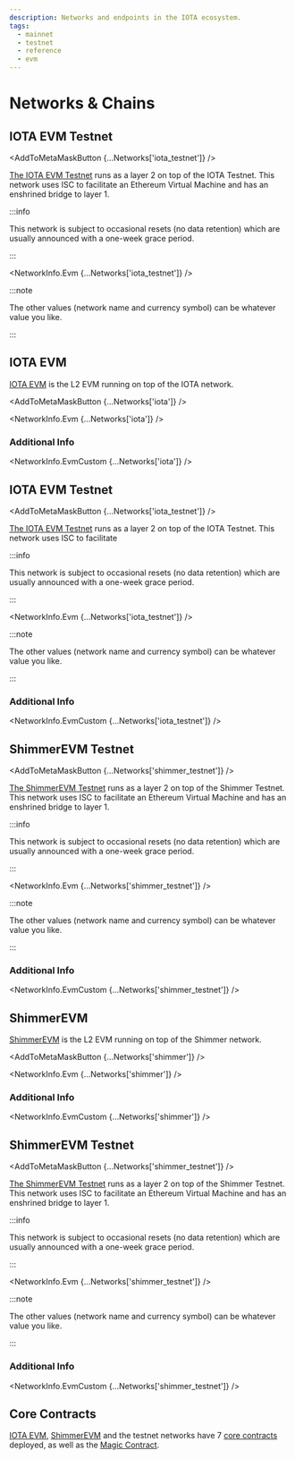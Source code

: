 ```yaml
---
description: Networks and endpoints in the IOTA ecosystem.
tags:
  - mainnet
  - testnet
  - reference
  - evm
---
```



# Networks & Chains

## IOTA EVM Testnet

<AddToMetaMaskButton {...Networks['iota_testnet']} />

[The IOTA EVM Testnet](https://explorer.evm.testnet.iotaledger.net/) runs as a layer 2 on top
of the IOTA Testnet. This network uses ISC to facilitate
an Ethereum Virtual Machine and has an enshrined bridge to layer 1.

:::info

This network is subject to occasional resets (no data retention) which are usually announced with a one-week grace period.

:::

<NetworkInfo.Evm {...Networks['iota_testnet']} />

:::note

The other values (network name and currency symbol) can be whatever value you like.

:::

## IOTA EVM

[IOTA EVM](https://explorer.evm.iota.org) is the L2 EVM running on top of the IOTA network.

<AddToMetaMaskButton {...Networks['iota']} />

<NetworkInfo.Evm {...Networks['iota']} />

### Additional Info

<NetworkInfo.EvmCustom {...Networks['iota']} />

## IOTA EVM Testnet

<AddToMetaMaskButton {...Networks['iota_testnet']} />

[The IOTA EVM Testnet](https://explorer.evm.testnet.iotaledger.net/) runs as a layer 2 on top
of the IOTA Testnet. This network uses ISC to facilitate

:::info

This network is subject to occasional resets (no data retention) which are usually announced with a one-week grace period.

:::

<NetworkInfo.Evm {...Networks['iota_testnet']} />

:::note

The other values (network name and currency symbol) can be whatever value you like.

:::

### Additional Info

<NetworkInfo.EvmCustom {...Networks['iota_testnet']} />

## ShimmerEVM Testnet

<AddToMetaMaskButton {...Networks['shimmer_testnet']} />

[The ShimmerEVM Testnet](https://explorer.evm.testnet.shimmer.network/) runs as a layer 2 on top
of the Shimmer Testnet. This network uses ISC to facilitate
an Ethereum Virtual Machine and has an enshrined bridge to layer 1.

:::info

This network is subject to occasional resets (no data retention) which are usually announced with a one-week grace period.

:::

<NetworkInfo.Evm {...Networks['shimmer_testnet']} />

:::note

The other values (network name and currency symbol) can be whatever value you like.

:::

### Additional Info

<NetworkInfo.EvmCustom {...Networks['shimmer_testnet']} />

## ShimmerEVM

[ShimmerEVM](https://explorer.evm.shimmer.network/) is the L2 EVM running on top of the Shimmer network.

<AddToMetaMaskButton {...Networks['shimmer']} />

<NetworkInfo.Evm {...Networks['shimmer']} />

### Additional Info

<NetworkInfo.EvmCustom {...Networks['shimmer']} />

## ShimmerEVM Testnet

<AddToMetaMaskButton {...Networks['shimmer_testnet']} />

[The ShimmerEVM Testnet](https://explorer.evm.testnet.shimmer.network/) runs as a layer 2 on top
of the Shimmer Testnet. This network uses ISC to facilitate
an Ethereum Virtual Machine and has an enshrined bridge to layer 1.

:::info

This network is subject to occasional resets (no data retention) which are usually announced with a one-week grace period.

:::

<NetworkInfo.Evm {...Networks['shimmer_testnet']} />

:::note

The other values (network name and currency symbol) can be whatever value you like.

:::

### Additional Info

<NetworkInfo.EvmCustom {...Networks['shimmer_testnet']} />

## Core Contracts

[IOTA EVM](#iota-evm), [ShimmerEVM](#shimmerevm) and the testnet networks have 7
[core contracts](../../../references/iota-evm/core-contracts/overview.md) deployed, as well as the
[Magic Contract](../../../references/iota-evm/magic-contract/introduction.md).
